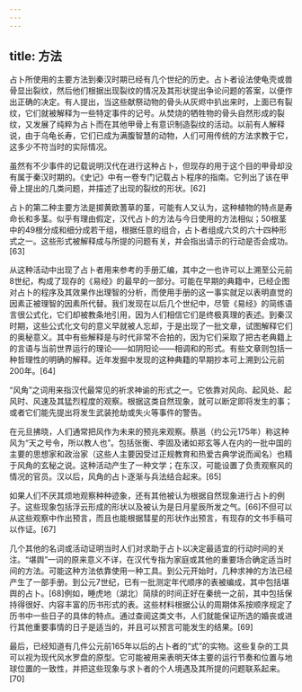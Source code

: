 ```yaml
---
---
---
```

title: 方法
---



占卜所使用的主要方法到秦汉时期已经有几个世纪的历史。占卜者设法使龟壳或兽骨显出裂纹，然后他们根据出现裂纹的情况及其形状提出争论问题的答案，以便作出正确的决定。有人提出，当这些献祭动物的骨头从灰烬中扒出来时，上面已有裂纹，它们就被解释为一些特定事件的记号。从焚烧的牺牲物的骨头自然形成的裂纹，又发展了纯粹为占卜而在其他甲骨上有意识制造裂纹的活动。以前有人解释说，由于乌龟长寿，它们已成为满腹智慧的动物，人们可用传统的方法求教于它，这多少不符当时的实际情况。

虽然有不少事件的记载说明汉代在进行这种占卜，但现存的用于这个目的甲骨却没有属于秦汉时期的。《史记》中有一卷专门记载占卜程序的指南。它列出了该在甲骨上提出的几类问题，并描述了出现的裂纹的形状。[62]

占卜的第二种主要方法是掷黄欧蓍草的茎，可能有人又认为，这种植物的特点是寿命长和多茎。似乎有理由假定，汉代占卜的方法与今日使用的方法相似；50根茎中的49根分成和细分成若干组，根据任意的组合，占卜者组成六爻的六十四种形式之一。这些形式被解释成与所提的问题有关，并会指出请示的行动是否会成功。[63]

从这种活动中出现了占卜者用来参考的手册汇编，其中之一也许可以上溯至公元前8世纪，构成了现存的《易经》的最早的一部分。可能在早期的典籍中，已经企图对占卜的程序及其效果作出理智的分析，而使用手册的这一事实就足以表明直觉的因素正被理智的因素所代替。我们发现在以后几个世纪中，尽管《易经》的简练语言很公式化，它们却被教条地引用，因为人们相信它们是终极真理的表述。到秦汉时期，这些公式化文句的意义早就被人忘却，于是出现了一批文章，试图解释它们的奥秘意义。其中有些解释是与时代非常不合拍的，因为它们采取了把古老典籍上的言语与当前世界运行的理论——如阴阳论——相调和的形式。有些文章则包括一种哲理性的明确的解释。近年发掘中发现的这种典籍的早期抄本可上溯到公元前200年。[64]

“风角”之词用来指汉代最常见的祈求神谕的形式之一。它依靠对风向、起风处、起风时、风速及其猛烈程度的观察。根据这类自然现象，就可以断定即将发生的事；或者它们能先提出将发生武装抢劫或失火等事件的警告。

在元旦拂晓，人们通常把风作为未来的预兆来观察。蔡邕（约公元175年）称这种风为“天之号令，所以教人也”。包括张衡、李固及诸如郑玄等人在内的一批中国的主要的思想家和政治家（这些人主要因受过正规教育和热爱古典学说而闻名）也精于风角的玄秘之说。这种活动产生了一种文学；在东汉，可能设置了负责观察风的情况的官员。汉以后，风角的占卜逐渐与兵法结合起来。[65]

如果人们不厌其烦地观察种种迹象，还有其他被认为根据自然现象进行占卜的例子。这些现象包括浮云形成的形状以及被认为是日月星辰所发之气。[66]不但可以从这些观察中作出预言，而且也能根据彗星的形状作出预言，有现存的文书手稿可以作证。[67]

几个其他的名词或活动证明当时人们对求助于占卜以决定最适宜的行动时间的关注。“堪舆”一词的原来意义不详，在汉代专指为家庭或其他的重要场合确定适当时间的方法。可能这种方法依靠使用一种工具。到公元开始时，几种求神的方法已经产生了一部手册。到公元7世纪，已有一批测定年代顺序的表被编成，其中包括堪舆的占卜。[68]例如，睡虎地（湖北）简牍的时间正好在秦统一之前，其中包括保持得很好、内容丰富的历书形式的表。这些材料根据公认的周期体系按顺序规定了历书中一些日子的具体的特点。通过查阅这类文书，人们就能保证所选的婚丧或进行其他重要事情的日子是适当的，并且可以预言可能发生的结果。[69]

最后，已经知道有几件公元前165年以后的占卜者的“式”的实物。这些复杂的工具可以视为现代风水罗盘的原型。它可能被用来表明天体主要的运行节奏和位置与地球位置的一致性，并把这些现象与求卜者的个人境遇及其所提的问题联系起来。[70]